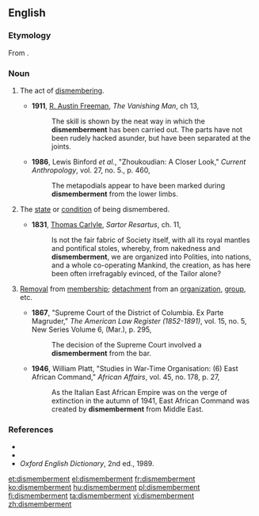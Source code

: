 ==English==

===Etymology===
From {{suffix|dismember|ment}}.

===Noun===
{{en-noun}}

# {{context|countable|lang=en}} The act of [[dismember]]ing.
#*'''1911''', [[w:R._Austin_Freeman|R. Austin Freeman]], ''The Vanishing Man'', ch 13,
#*:The skill is shown by the neat way in which the '''dismemberment''' has been carried out. The parts have not been rudely hacked asunder, but have been separated at the joints.
#*'''1986''', Lewis Binford ''et al.'', "Zhoukoudian: A Closer Look," ''Current Anthropology'', vol. 27, no. 5., p. 460,
#*:The metapodials appear to have been marked during '''dismemberment''' from the lower limbs.
# {{context|uncountable|lang=en}} The [[state]] or [[condition]] of being dismembered.
#*'''1831''', [[w:Thomas_Carlyle|Thomas Carlyle]], ''Sartor Resartus'', ch. 11,
#*:Is not the fair fabric of Society itself, with all its royal mantles and pontifical stoles, whereby, from nakedness and '''dismemberment''', we are organized into Polities, into nations, and a whole co-operating Mankind, the creation, as has here been often irrefragably evinced, of the Tailor alone?
# {{context|countable|lang=en}} [[removal|Removal]] from [[membership]]; [[detachment]] from an [[organization]], [[group]], etc.
#*'''1867''', "Supreme Court of the District of Columbia. Ex Parte Magruder," ''The American Law Register (1852-1891)'', vol. 15, no. 5, New Series Volume 6, (Mar.), p. 295,
#*:The decision of the Supreme Court involved a '''dismemberment''' from the bar.
#*'''1946''', William Platt, "Studies in War-Time Organisation: (6) East African Command," ''African Affairs'', vol. 45, no. 178, p. 27,
#*:As the Italian East African Empire was on the verge of extinction in the autumn of 1941, East African Command was created by '''dismemberment''' from Middle East.

===References===
*{{R:Webster 1913}}
*{{R:Dictionary.com}}
*''Oxford English Dictionary'', 2nd ed., 1989.

[[et:dismemberment]]
[[el:dismemberment]]
[[fr:dismemberment]]
[[ko:dismemberment]]
[[hu:dismemberment]]
[[pl:dismemberment]]
[[fi:dismemberment]]
[[ta:dismemberment]]
[[vi:dismemberment]]
[[zh:dismemberment]]